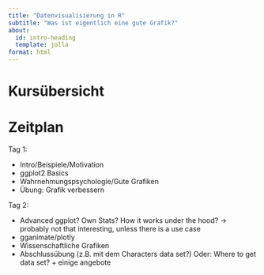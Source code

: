 ```yaml
---
title: "Datenvisualisierung in R"
subtitle: "Was ist eigentlich eine gute Grafik?"
about:
  id: intro-heading
  template: jolla
format: html
---
```


:::{#intro-heading}

# Kursübersicht


:::


# Zeitplan

Tag 1: 

- Intro/Beispiele/Motivation
- ggplot2 Basics
- Wahrnehmungspsychologie/Gute Grafiken
- Übung: Grafik verbessern


Tag 2:

- Advanced ggplot? Own Stats? How it works under the hood? -> probably not that interesting, unless there is a use case
- gganimate/plotly
- Wissenschaftliche Grafiken
- Abschlussübung (z.B. mit dem Characters data set?) Oder: Where to get data set? + einige angebote

